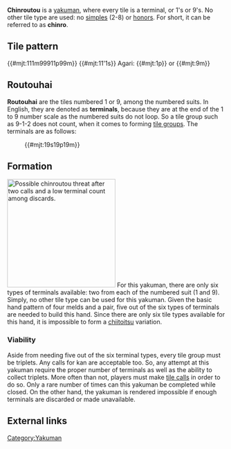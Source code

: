 {{Infobox yaku
|type        = Yakuman
|kanji       = 清老頭
|english     = All terminals
|value       = Yakuman
|yakuSpeed   = Very slow
|difficulty  = Very hard
|yakuCombine = * [[Tenhou]]
* [[Chiihou]]
* [[Suuankou]]
|gameExample = * [http://tenhou.net/0/?log=2014042400gm-00c1-0000-0c88a3f2&tw=2&ts=0 Chinroutou] against [[double riichi]]
* [http://tenhou.net/0/?log=2013020807gm-0009-7447-8494ff98&tw=3&ts=2 With] [[Suukantsu]]
}}
'''Chinroutou''' {{kana|清老頭}} is a [[List of yaku#Yakuman|yakuman]], where every tile is a terminal, or 1's or 9's.  No other tile type are used: no [[tanyao|simples]] (2-8) or [[jihai|honors]].  For short, it can be referred to as '''chinro'''.

==Tile pattern==
{{#mjt:111m99911p99m}} {{#mjt:11'1s}} Agari: {{#mjt:1p}} or {{#mjt:9m}}

==Routouhai==
'''Routouhai''' {{kana|老頭牌}} are the tiles numbered 1 or 9, among the numbered suits.  In English, they are denoted as '''terminals''', because they are at the end of the 1 to 9 number scale as the numbered suits do not loop.  So a tile group such as 9-1-2 does not count, when it comes to forming [[mentsu|tile groups]].  The terminals are as follows:

:{{#mjt:19s19p19m}}

==Formation==
[[Image:Chinroutou denied.png|250px|thumb|right|Possible [http://tenhou.net/0/?log=2015090615gm-0089-0000-acd2836c&tw=3&ts=3 chinroutou threat] after two calls and a low terminal count among discards.]]
For this yakuman, there are only six types of terminals available: two from each of the numbered suit (1 and 9).  Simply, no other tile type can be used for this yakuman.  Given the basic hand pattern of four melds and a pair, five out of the six types of terminals are needed to build this hand.  Since there are only six tile types available for this hand, it is impossible to form a [[chiitoitsu]] variation.

===Viability===
Aside from needing five out of the six terminal types, every tile group must be triplets.  Any calls for kan are acceptable too.  So, any attempt at this yakuman require the proper number of terminals as well as the ability to collect triplets.  More often than not, players must make [[naki|tile calls]] in order to do so.  Only a rare number of times can this yakuman be completed while closed.  On the other hand, the yakuman is rendered impossible if enough terminals are discarded or made unavailable.

==External links==
{{jpwiki|清老頭}}
{{Youtube
| url         = https://www.youtube.com/watch?v=CPas2t-bgR8
| linkname    = 【麻雀】望月雅継の清老頭！！
| description = Tournament Chinroutou
}}

{{Navbox yaku}}

[[Category:Yakuman]]